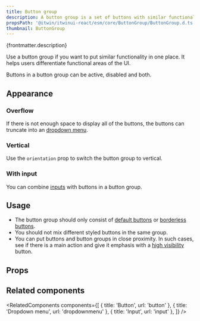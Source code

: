 ```yaml
---
title: Button group
description: A button group is a set of buttons with similar functionality.
propsPath: '@itwin/itwinui-react/esm/core/ButtonGroup/ButtonGroup.d.ts'
thumbnail: ButtonGroup
---
```



<p>{frontmatter.description}</p>

<LiveExample src='ButtonGroup.main.tsx'>
  <AllExamples.ButtonGroupMainExample client:load />
</LiveExample>

Use a button group if you want to put similar functionality in one place. It helps users differentiate functional areas of the UI.

Buttons in a button group can be active, disabled and both.

## Appearance

### Overflow

If there is not enough space to display all of the buttons, the buttons can truncate into an [dropdown menu](dropdownmenu).

<LiveExample src='ButtonGroup.overflow.tsx'>
  <AllExamples.ButtonGroupOverflowExample client:load />
</LiveExample>

### Vertical

Use the <code>orientation</code> prop to switch the button group to vertical.

<LiveExample src='ButtonGroup.vertical.tsx'>
  <AllExamples.ButtonGroupVerticalExample client:load />
</LiveExample>

### With input

You can combine [inputs](input) with buttons in a button group.

<LiveExample src='ButtonGroup.input.tsx'>
  <AllExamples.ButtonGroupInputExample client:load />
</LiveExample>

## Usage

- The button group should only consist of [default buttons](button#default) or [borderless buttons](button#borderless).
- You should not mix different styled buttons in the same group.
- You can put buttons and button groups in close proximity. In such cases, see if there is a main action and give it emphasis with a [high visibility](button#high-visibility) button.

<LiveExample src='ButtonGroup.usage.tsx'>
  <AllExamples.ButtonGroupUsageExample client:load />
</LiveExample>

## Props

<PropsTable path={frontmatter.propsPath} />

## Related components

<RelatedComponents
  components={[
    { title: 'Button', url: 'button' },
    { title: 'Dropdown menu', url: 'dropdownmenu' },
    { title: 'Input', url: 'input' },
  ]}
/>
